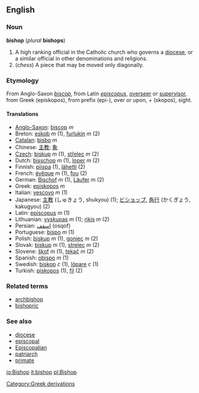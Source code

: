 ==English==
===Noun===
'''bishop''' (''plural'' '''bishops''')

#A high ranking official in the Catholic church who governs a [[diocese]], or a similar official in other denominations and religions.
#(''chess'') A piece that may be moved only diagonally.

===Etymology===
From Anglo-Saxon ''[[biscop]]'', from Latin ''[[episcopus]]'', [[overseer]] or [[supervisor]], from Greek [[]] (episkopos), from prefix [[]] (epi-), over or upon, + [[]] (skopos), sight.

==== Translations ====
*[[Anglo-Saxon]]: [[biscop]] ''m''
*Breton: [[eskob]] ''m'' (1), [[furlukin]] ''m'' (2)
*[[Catalan]]: [[bisbo]] ''m''
*Chinese: [[主教]]; [[象]]
*[[Czech]]: [[biskup]] ''m'' (1), [[střelec]] ''m'' (2)
*Dutch: [[bisschop]] ''m'' (1), [[loper]] ''m'' (2)
*Finnish: [[piispa]] (1), [[lähetti]] (2)
*French: [[évêque]] ''m'' (1), [[fou]] (2)
*German: [[Bischof]] ''m'' (1), [[Läufer]] ''m'' (2)
*Greek: [[episkopos]] ''m''
*Italian: [[vescovo]] ''m'' (1)
*Japanese: [[主教]] (しゅきょう, shukyou) (1); [[ビショップ]], [[角行]] (かくぎょう, kakugyou) (2)
*Latin: [[episcopus]] ''m'' (1)
*Lithuanian: [[vyskupas]] ''m'' (1); [[rikis]] ''m'' (2)
*Persian: [[اسقف]] (osqof)
*Portuguese: [[bispo]] ''m'' (1)
*Polish: [[biskup]] ''m'' (1), [[goniec]] ''m'' (2)
*Slovak: [[biskup]] ''m'' (1), [[strelec]] ''m'' (2)
*Slovene: [[škof]] ''m'' (1), [[tekač]] ''m'' (2)
*Spanish: [[obispo]] ''m'' (1)
*Swedish: [[biskop]] ''c'' (1), [[löpare]] ''c'' (1)
*Turkish: [[piskopos]] (1), [[fil]] (2)

===Related terms===
*[[archbishop]]
*[[bishopric]]

===See also===
*[[diocese]]
*[[episcopal]]
*[[Episcopalian]]
*[[patriarch]]
*[[primate]]

[[Category:Greek derivations]]

[[io:Bishop]]
[[it:bishop]]
[[pl:Bishop]]